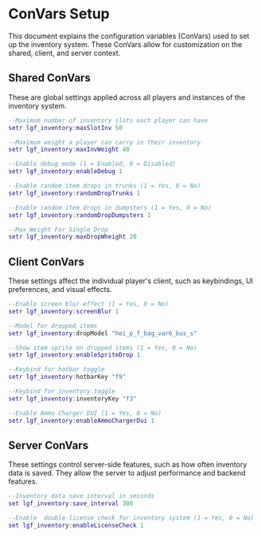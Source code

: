 # ConVars Setup

This document explains the configuration variables (ConVars) used to set up the inventory system. These ConVars allow for customization on the shared, client, and server context.

## **Shared ConVars**

These are global settings applied across all players and instances of the inventory system.

```lua copy
--Maximum number of inventory slots each player can have
setr lgf_inventory:maxSlotInv 50

--Maximum weight a player can carry in their inventory
setr lgf_inventory:maxInvWeight 40

--Enable debug mode (1 = Enabled, 0 = Disabled)
setr lgf_inventory:enableDebug 1

--Enable random item drops in trunks (1 = Yes, 0 = No)
setr lgf_inventory:randomDropTrunks 1

--Enable random item drops in dumpsters (1 = Yes, 0 = No)
setr lgf_inventory:randomDropDumpsters 1

--Max Weight For Single Drop
setr lgf_inventory:maxDropWheight 20
```

## **Client ConVars**

These settings affect the individual player's client, such as keybindings, UI preferences, and visual effects.

```lua copy
--Enable screen blur effect (1 = Yes, 0 = No)
setr lgf_inventory:screenBlur 1

--Model for dropped items
setr lgf_inventory:dropModel "hei_p_f_bag_var6_bus_s"

--Show item sprite on dropped items (1 = Yes, 0 = No)
setr lgf_inventory:enableSpriteDrop 1

--Keybind for hotbar toggle
setr lgf_inventory:hotbarKey "f9"

--Keybind for inventory toggle
setr lgf_inventory:inventoryKey "f3"

--Enable Ammo Charger DUI (1 = Yes, 0 = No)
setr lgf_inventory:enableAmmoChargerDui 1
```

## **Server ConVars**

These settings control server-side features, such as how often inventory data is saved. They allow the server to adjust performance and backend features.

```lua copy
--Inventory data save interval in seconds
set lgf_inventory:save_interval 300

--Enable  double license check for inventory system (1 = Yes, 0 = No)
set lgf_inventory:enableLicenseCheck 1
```
